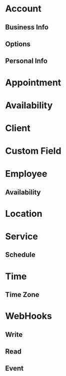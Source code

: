# Account
<SchemaDefinition schemaRef="#/components/schemas/Account" />

## Business Info
<SchemaDefinition schemaRef="#/components/schemas/AccountBusinessInfo" />

## Options
<SchemaDefinition schemaRef="#/components/schemas/AccountOptions" />

## Personal Info
<SchemaDefinition schemaRef="#/components/schemas/AccountPersonalInfo" />

# Appointment
<SchemaDefinition schemaRef="#/components/schemas/Appointment" />

# Availability
<SchemaDefinition schemaRef="#/components/schemas/AvailabilityDetails" />

# Client
<SchemaDefinition schemaRef="#/components/schemas/Client" />

# Custom Field

<SchemaDefinition schemaRef="#/components/schemas/CustomField" />

# Employee
<SchemaDefinition schemaRef="#/components/schemas/Employee" />

## Availability
<SchemaDefinition schemaRef="#/components/schemas/EmployeeAvailability" />

# Location
<SchemaDefinition schemaRef="#/components/schemas/Location" />

# Service
<SchemaDefinition schemaRef="#/components/schemas/Service" />

## Schedule
<SchemaDefinition schemaRef="#/components/schemas/ServiceSchedule" />

# Time
<SchemaDefinition schemaRef="#/components/schemas/Time" />

## Time Zone
<SchemaDefinition schemaRef="#/components/schemas/TimeZone" />



# WebHooks

## Write
<SchemaDefinition schemaRef="#/components/schemas/WriteWebHook" />

## Read
<SchemaDefinition schemaRef="#/components/schemas/ReadWebHook" />

## Event
<SchemaDefinition schemaRef="#/components/schemas/WebHookEvent" />